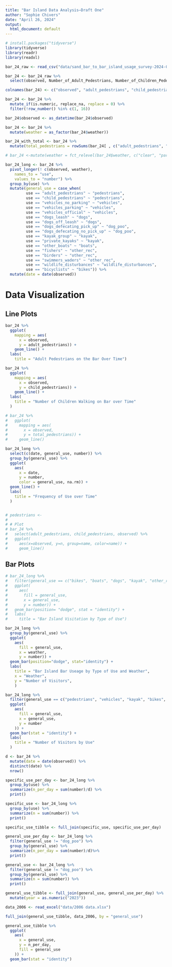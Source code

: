 ```yaml
---
title: "Bar Island Data Analysis—Draft One"
author: "Sophie Chivers"
date: "April 26, 2024"
output:
  html_document: default
---
```


```r
# install.packages("tidyverse")
library(tidyverse)
library(readr)
library(readxl)
```

```r
bar_24_raw <- read_csv("data/sand_bar_to_bar_island_usage_survey-2024-04-17_08.05.40.csv")

```

```r
bar_24 <- bar_24_raw %>%
  select(observed, Number_of_Adult_Pedestrians, Number_of_Children_Pedestrians,Vehicles_that_drove_on_the_Bar_without_parking_or_picking_up_passengers, Vehicles_that_drove_on_to_the_Bar_and_parked, Vehicles_that_drove_on_the_Bar_for_official_purposes__park_vehicle_headed_to_Bar_Island__Bar_Harbor_Police__or_municipal, Dogs_on_leash, Dogs_off_leash, Number_of_instances_of_dogs_defecating_and_owners_picking_it_up, Number_of_instances_of_dogs_defecating_and_owners_NOT_picking_it_up, `Number_of_private_kayak_groups_(arriving_with_personal_vehicles)`, Number_of_private_kayaks_launched, Number_of_other_boats_launched, Number_of_people_fishing, Number_of_people_birding, Number_of_people_in_the_water, `Number_of_wildlife_disturbances_(if_a_dog_disturbs_a_group_of_birds_count_as_one)_`, Number_of_bicyclists, Current_Weather) 

colnames(bar_24) <- c("observed", "adult_pedestrians", "child_pedestrians","vehicles_no_parking", "vehicles_parking", "vehicles_official", "dogs_leash", "dogs_off_leash", "dogs_defecating_pick_up", "dogs_defecating_no_pick_up", "kayak_group", "private_kayaks", "other_boats", "fishers", "birders", "swimmers_waders", "wildlife_disturbances", "bicyclists", "weather")

bar_24 <- bar_24 %>% 
  mutate_if(is.numeric, replace_na, replace = 0) %>%
  filter(!row_number() %in% c(1, 16))

bar_24$observed <- as_datetime(bar_24$observed)

bar_24 <- bar_24 %>%
  mutate(weather = as_factor(bar_24$weather))

bar_24_with_total <- bar_24 %>%
  mutate(total_pedestrians = rowSums(bar_24[ , c("adult_pedestrians", "child_pedestrians")], na.rm=TRUE))

# bar_24 <-mutate(weather = fct_relevel(bar_24$weather, c("clear", "partly cloudy", "overcast", "rain")))

```

```r
bar_24_long <- bar_24 %>%
  pivot_longer(! c(observed, weather),
    names_to = "use",
    values_to = "number") %>%
  group_by(use) %>%
  mutate(general_use = case_when(
         use == "adult_pedestrians" ~ "pedestrians", 
         use == "child_pedestrians" ~ "pedestrians", 
         use == "vehicles_no_parking" ~ "vehicles", 
         use == "vehicles_parking" ~ "vehicles",
         use == "vehicles_official" ~ "vehicles",
         use == "dogs_leash" ~ "dogs", 
         use == "dogs_off_leash" ~ "dogs",
         use == "dogs_defecating_pick_up" ~ "dog_poo", 
         use == "dogs_defecating_no_pick_up" ~ "dog_poo",
         use == "kayak_group" ~ "kayak", 
         use == "private_kayaks" ~ "kayak", 
         use == "other_boats" ~ "boats", 
         use == "fishers" ~ "other_rec", 
         use == "birders" ~ "other_rec", 
         use == "swimmers_waders" ~ "other_rec", 
         use == "wildlife_disturbances" ~ "wildlife_disturbances", 
         use == "bicyclists" ~ "bikes")) %>%
  mutate(date = date(observed))
```

# Data Visualization
## Line Plots

```r
bar_24 %>%
  ggplot(
    mapping = aes(
      x = observed, 
      y = adult_pedestrians)) +
    geom_line() + 
  labs( 
    title = "Adult Pedestrians on the Bar Over Time")

bar_24 %>%
  ggplot(
    mapping = aes(
      x = observed, 
      y = child_pedestrians)) +
    geom_line() + 
  labs(
    title = "Number of Children Walking on Bar over Time"
  )

# bar_24 %>%
#   ggplot(
#     mapping = aes(
#       x = observed, 
#       y = total_pedestrians)) +
#     geom_line() 

bar_24_long %>%
  select(c(date, general_use, number)) %>%
  group_by(general_use) %>%
  ggplot( 
    aes( 
      x = date, 
      y = number, 
      color = general_use, na.rm)) + 
  geom_line() + 
  labs(
    title = "Frequency of Use over Time"
  )


# pedestrians <- 
#   
# # Plot
# bar_24 %>% 
#   select(adult_pedestrians, child_pedestrians, observed) %>%
#   ggplot( 
#     aes(x=observed, y=n, group=name, color=name)) +
#     geom_line()
```

## Bar Plots
```r
# bar_24_long %>%
#   filter(general_use == c("bikes", "boats", "dogs", "kayak", "other_rec", "pedestrians", "vehicles", "wildlife_disturbances")) %>%
#   ggplot(
#     aes(
#       fill = general_use, 
#       x = general_use, 
#       y = number)) + 
#   geom_bar(position= "dodge", stat = "identity") + 
#   labs( 
#     title = "Bar Island Visitation by Type of Use")

bar_24_long %>%
  group_by(general_use) %>%
  ggplot( 
    aes(
      fill = general_use,
      x = weather, 
      y = number)) + 
  geom_bar(position="dodge", stat="identity") + 
  labs( 
    title = "Bar Island Bar Useage by Type of Use and Weather", 
    x = "Weather",
    y = "Number of Visitors", 
    ) 

bar_24_long %>%
  filter(general_use == c("pedestrians", "vehicles", "kayak", "bikes", "dogs")) %>%
  ggplot( 
    aes(
      fill = general_use,
      x = general_use, 
      y = number
    )) +
  geom_bar(stat = "identity") + 
  labs(
    title = "Number of Visitors by Use"
  )

```
```r
d <- bar_24 %>%
  mutate(date = date(observed)) %>%
  distinct(date) %>%
  nrow()

specific_use_per_day <- bar_24_long %>% 
  group_by(use) %>%
  summarize(n_per_day = sum(number)/d) %>%
  print()

specific_use <- bar_24_long %>% 
  group_by(use) %>%
  summarize(n = sum(number)) %>%
  print()

specific_use_tibble <- full_join(specific_use, specific_use_per_day)

general_use_per_day <- bar_24_long %>% 
  filter(general_use != "dog_poo") %>%
  group_by(general_use) %>%
  summarize(n_per_day = sum(number)/d)%>%
  print()

general_use <- bar_24_long %>% 
  filter(general_use != "dog_poo") %>%
  group_by(general_use) %>%
  summarize(n = sum(number)) %>%
  print()

general_use_tibble <- full_join(general_use, general_use_per_day) %>%
  mutate(year = as.numeric("2023"))

data_2006 <- read_excel("data/2006 data.xlsx")

full_join(general_use_tibble, data_2006, by = "general_use")

```

```r
general_use_tibble %>% 
  ggplot( 
    aes(
      x = general_use, 
      y = n_per_day, 
      fill = general_use
    )) + 
  geom_bar(stat = "identity")
```

